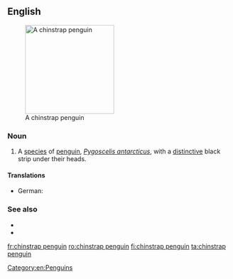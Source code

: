 ==English==
[[Image:Manchot 04.jpg|200px|thumb|right|A chinstrap penguin]]

===Noun===
{{en-noun|head=[[chinstrap]] [[penguin]]}}

# A [[species]] of [[penguin]], ''[[Pygoscelis antarcticus]]'', with a [[distinctive]] black strip under their heads.

====Translations====
{{trans-top|''Pygoscelis antarcticus''}}
* German: {{t|de|Zügelpinguin|m}}
{{trans-mid}}
{{trans-bottom}}

===See also===
* {{pedia}}
* {{specieslite|Pygoscelis antarcticus}}
[[Category:en:Penguins]]

[[fr:chinstrap penguin]]
[[ro:chinstrap penguin]]
[[fi:chinstrap penguin]]
[[ta:chinstrap penguin]]